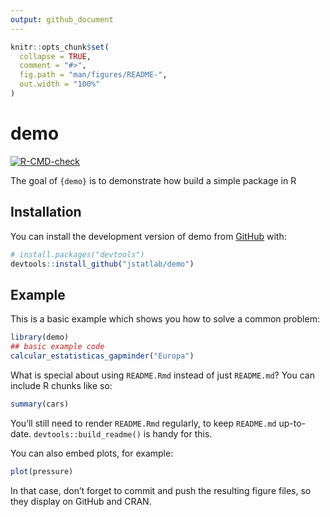 ```yaml
---
output: github_document
---
```


<!-- README.md is generated from README.Rmd. Please edit that file -->

```r
knitr::opts_chunk$set(
  collapse = TRUE,
  comment = "#>",
  fig.path = "man/figures/README-",
  out.width = "100%"
)
```

# demo

<!-- badges: start -->

[![R-CMD-check](https://github.com/jstatlab/demo/actions/workflows/R-CMD-check.yaml/badge.svg)](https://github.com/jstatlab/demo/actions/workflows/R-CMD-check.yaml)
<!-- badges: end -->

The goal of `{demo}` is to demonstrate how build a simple package in R

## Installation

You can install the development version of demo from [GitHub](https://github.com/) with:

``` r
# install.packages("devtools")
devtools::install_github("jstatlab/demo")
```

## Example

This is a basic example which shows you how to solve a common problem:

```r
library(demo)
## basic example code
calcular_estatisticas_gapminder("Europa")
```

What is special about using `README.Rmd` instead of just `README.md`? You can include R chunks like so:

```r
summary(cars)
```

You'll still need to render `README.Rmd` regularly, to keep `README.md` up-to-date. `devtools::build_readme()` is handy for this.

You can also embed plots, for example:

```r
plot(pressure)
```

In that case, don't forget to commit and push the resulting figure files, so they display on GitHub and CRAN.
